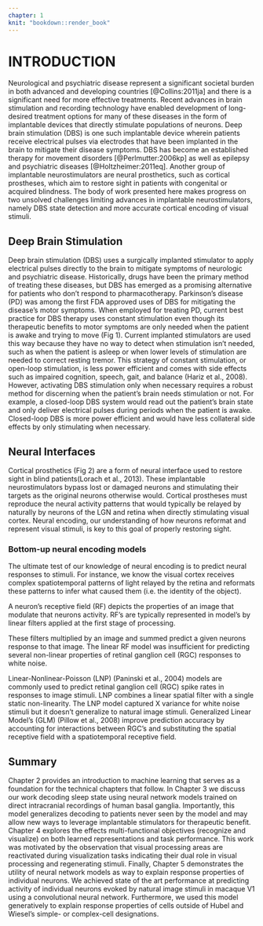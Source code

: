 ```yaml
---
chapter: 1
knit: "bookdown::render_book"
---
```


# INTRODUCTION {#ch:intro}

Neurological and psychiatric disease represent a significant societal burden in both advanced and developing countries [@Collins:2011ja] and there is a significant need for more effective treatments.
Recent advances in brain stimulation and recording technology have enabled development of long-desired treatment options for many of these diseases in the form of implantable devices that directly stimulate populations of neurons.
Deep brain stimulation (DBS) is one such implantable device wherein patients receive electrical pulses via electrodes that have been implanted in the brain to mitigate their disease symptoms.
DBS has become an established therapy for movement disorders [@Perlmutter:2006kp] as well as epilepsy and psychiatric diseases [@Holtzheimer:2011eq].
Another group of implantable neurostimulators are neural prosthetics, such as cortical prostheses, which aim to restore sight in patients with congenital or acquired blindness. The body of work presented here makes progress on two unsolved challenges limiting advances in implantable neurostimulators, namely DBS state detection and more accurate cortical encoding of visual stimuli.

## Deep Brain Stimulation {#sec:dbs}

Deep brain stimulation (DBS) uses a surgically implanted stimulator to apply electrical pulses directly to the brain to mitigate symptoms of neurologic and psychiatric disease. Historically, drugs have been the primary method of treating these diseases, but DBS has emerged as a promising alternative for patients who don’t respond to pharmacotherapy. Parkinson’s disease (PD) was among the first FDA approved uses of DBS for mitigating the disease’s motor symptoms. When employed for treating PD, current best practice for DBS therapy uses constant stimulation even though its therapeutic benefits to motor symptoms are only needed when the patient is awake and trying to move (Fig 1). Current implanted stimulators are used this way because they have no way to detect when stimulation isn’t needed, such as when the patient is asleep or when lower levels of stimulation are needed to correct resting tremor. This strategy of constant stimulation, or open-loop stimulation, is less power efficient and comes with side effects such as impaired cognition, speech, gait, and balance (Hariz et al., 2008). However, activating DBS stimulation only when necessary requires a robust method for discerning when the patient’s brain needs stimulation or not. For example, a closed-loop DBS system would read out the patient’s brain state and only deliver electrical pulses during periods when the patient is awake. Closed-loop DBS is more power efficient and would have less collateral side effects by only stimulating when necessary.

## Neural Interfaces {#sec:neuralinterfaces}

Cortical prosthetics (Fig 2) are a form of neural interface used to restore sight in blind patients(Lorach et al., 2013). These implantable neurostimulators bypass lost or damaged neurons and stimulating their targets as the original neurons otherwise would. Cortical prostheses must reproduce the neural activity patterns that would typically be relayed by naturally by neurons of the LGN and retina when directly stimulating visual cortex. Neural encoding, our understanding of how neurons reformat and represent visual stimuli, is key to this goal of properly restoring sight.

### Bottom-up neural encoding models

The ultimate test of our knowledge of neural encoding is to predict neural responses to stimuli. For instance, we know the visual cortex receives complex spatiotemporal patterns of light relayed by the retina and reformats these patterns to infer what caused them (i.e. the identity of the object).

A neuron’s receptive field (RF) depicts the properties of an image that modulate that neurons activity. RF’s are typically represented in model’s by linear filters applied at the first stage of processing.

These filters multiplied by an image and summed predict a given neurons response to that image. The linear RF model was insufficient for predicting several non-linear properties of retinal ganglion cell (RGC) responses to white noise.

Linear-Nonlinear-Poisson (LNP) (Paninski et al., 2004) models are commonly used to predict retinal ganglion cell (RGC) spike rates in responses to image stimuli.
LNP combines a linear spatial filter with a single static non-linearity.
The LNP model captured X variance for white noise stimuli but it doesn’t generalize to natural image stimuli.
Generalized Linear Model's (GLM) (Pillow et al., 2008) improve prediction accuracy by accounting for interactions between RGC’s and substituting the spatial receptive field with a spatiotemporal receptive field.

## Summary {#sec:ch1summary}

Chapter 2 provides an introduction to machine learning that serves as a foundation for the technical chapters that follow.
In Chapter 3 we discuss our work decoding sleep state using neural network models trained on direct intracranial recordings of human basal ganglia. Importantly, this model generalizes decoding to patients never seen by the model and may allow new ways to leverage implantable stimulators for therapeutic benefit.
Chapter 4 explores the effects multi-functional objectives (recognize and visualize) on both learned representations and task performance. This work was motivated by the observation that visual processing areas are reactivated during visualization tasks indicating their dual role in visual processing and regenerating stimuli. 
Finally, Chapter 5 demonstrates the utility of neural network models as way to explain response properties of individual neurons. We achieved state of the art performance at predicting activity of individual neurons evoked by natural image stimuli in macaque V1 using a convolutional neural network. Furthermore, we used this model generatively to explain response properties of cells outside of Hubel and Wiesel’s simple- or complex-cell designations.


